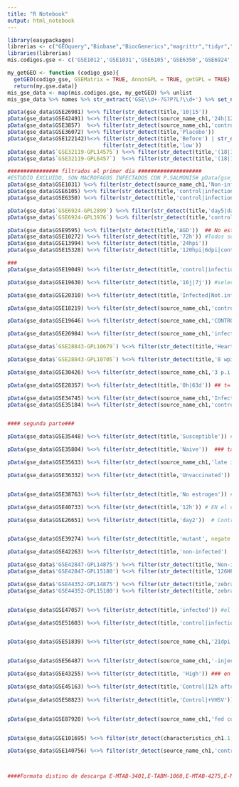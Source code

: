 ```yaml
---
title: "R Notebook"
output: html_notebook
---
```


```r
library(easypackages)
librerias <- c("GEOquery","Biobase","BiocGenerics","magrittr","tidyr","dplyr","stringr","limma","EnhancedVolcano", "purrr","foreach")
libraries(librerias)
mis.codigos.gse <- c('GSE1012','GSE1031','GSE6105','GSE6350','GSE6924','GSE9595','GSE10272','GSE6924','GSE13994','GSE15328','GSE19049','GSE19630','GSE20310','GSE18219','GSE19646','GSE26984','GSE28843','GSE30426','GSE30426','GSE28357','GSE34745','GSE35184','GSE35448','GSE35633','GSE35804','GSE36072','GSE36332','GSE38763','GSE40733','GSE26651','GSE39274','GSE42263','GSE42847','GSE44352','GSE47057','GSE51603','GSE51839','GSE56487','GSE43255','GSE45163','GSE58823','GSE87920','GSE101695','GSE140756') 

my_getGEO <- function (codigo_gse){
  getGEO(codigo_gse, GSEMatrix = TRUE, AnnotGPL = TRUE, getGPL = TRUE) -> my.gse.data
  return(my.gse.data)}
mis_gse_data <- map(mis.codigos.gse, my_getGEO) %>% unlist
mis_gse_data %>% names %>% str_extract('GSE\\d+-?G?P?L?\\d+') %>% set_names(mis_gse_data,.) -> gse_data

pData(gse_data$GSE26981) %<>% filter(str_detect(title,'10|15'))
pData(gse_data$GSE42491) %<>% filter(str_detect(source_name_ch1,'24h|12h') & str_detect(source_name_ch2,'24h|12h'))
pData(gse_data$GSE3857)  %<>% filter(str_detect(source_name_ch1,'control|exposed') & str_detect(source_name_ch2,'control|exposed'))
pData(gse_data$GSE36072) %<>% filter(str_detect(title,'Placebo'))
pData(gse_data$GSE122142)%<>% filter(str_detect(title,'Before') | str_detect(title,'36|43|57'))%>%
                              filter(str_detect(title,'low'))
pData(gse_data$`GSE32119-GPL14575`) %<>% filter(str_detect(title,'(18|16)hpi'))
pData(gse_data$`GSE32119-GPL6457`)  %<>% filter(str_detect(title,'(18|16)hpi'))
```


```r
################ filtrados el primer dia ####################
#ESTUDIO EXCLUIDO, SON MACROFAGOS INFECTADOS CON P.SALMONIS# pData(gse_data$GSE1012) %<>% filter(str_detect(source_name_ch1,'non-infected|Piscirickettsia') & str_detect(source_name_ch2,'non-infected| Piscirickettsia'))
pData(gse_data$GSE1031) %<>% filter(str_detect(source_name_ch1,'Non-infected|Piscirickettsia')& str_detect(source_name_ch2,'Non-infected|Piscirickettsia')) # solo 4 gsms sin grupos, valdra la pena aplicar algun filtro?
pData(gse_data$GSE6105) %<>% filter(str_detect(title,'control|infection'))
pData(gse_data$GSE6350) %<>% filter(str_detect(title,'control|infection'))

pData(gse_data$`GSE6924-GPL2899`) %<>% filter(str_detect(title,'day5|day9'))
pData(gse_data$`GSE6924-GPL3976`) %<>% filter(str_detect(title,'controls') | str_detect(title, 'day1', negate= T))

pData(gse_data$GSE9595) %<>% filter(str_detect(title,'AGD'))  ## No esta facil de filtrar, ya que todos los grupos involucran lesion.
pData(gse_data$GSE10272) %<>% filter(str_detect(title,'72h')) #Todos son infectados
pData(gse_data$GSE13994) %<>% filter(str_detect(title,'24hpi'))
pData(gse_data$GSE15328) %<>% filter(str_detect(title,'120hpi|6dpi|control|PBS')) ### Seleccion de los estadios mas avanzados
```


```r
###
pData(gse_data$GSE19049) %<>% filter(str_detect(title,'control|infection')) ### 4 replicas control vs 4 replicas infectado

pData(gse_data$GSE19630) %<>% filter(str_detect(title,'16j|7j')) #seleccione solamente los ultimos 2 estadios temporales. controles como infectados (j= dias)

pData(gse_data$GSE20310) %<>% filter(str_detect(title,'Infected|Not.infected')) # Not infected vs Infected, en diferentes estadios del desarrollo

pData(gse_data$GSE18219) %<>% filter(str_detect(source_name_ch1,'control|infected')& str_detect(source_name_ch1,'EXPOSED', negate = T)) #Presenta el grupo "expuestos" pero no parece pertinente a la seleccion. El segundo canal contiene otro tipo de informacion distinta

pData(gse_data$GSE19646) %<>% filter(str_detect(source_name_ch1,'CONTROL|INFECTED') & str_detect(source_name_ch1,'EXPOSED', negate = T)) #negar los expuestos al patogeno

pData(gse_data$GSE26984) %<>% filter(str_detect(source_name_ch1,'infected')) ##Estudio solo de salmaones infectados con L.salmonis

pData(gse_data$`GSE28843-GPL10679`) %<>% filter(str_detect(title,'Heart.*4.wpi',negate = T) & str_detect(title, '4.wpi|10.wpi')) # Solo salmones infectados, distintos organos, salida doble, de este estudio seleccione solo los ultimos dias de infeccion para el corazon

pData(gse_data$`GSE28843-GPL10705`) %<>% filter(str_detect(title,'8 wpi')) # 8wpi para el resto de los organos menos el corazon
```


```r
pData(gse_data$GSE30426) %<>% filter(str_detect(source_name_ch1,'3 p.i|not infected')) # se seleccionan los infectados, en caso de que interesen los no infectados agregar '\not infected'

pData(gse_data$GSE28357) %<>% filter(str_detect(title,'0h|63d')) ## t= 0 y tiempo final 

pData(gse_data$GSE34745) %<>% filter(str_detect(source_name_ch1,'Infected, Day 4|Control, Day 4')) # En este caso no sirve poner que se cumplan las condiciones en los 2 caneles, puesto que el canal 2 contiene el otro grupo de tratamiento.
pData(gse_data$GSE35184) %<>% filter(str_detect(source_name_ch1,'control|25')) # Control y ultimo dia seleccionado. 


#### segunda parte###

pData(gse_data$GSE35448) %<>% filter(str_detect(title,'Susceptible')) # De no ser lo requerido reemplazar por filter(str_detect(title,'Control|infected')), esto seleccionara ambas lineas geneticas del estudio

pData(gse_data$GSE35804) %<>% filter(str_detect(title,'Naive'))  ### tambien puede ser util filter(str_detect(title,'control|infected'))

pData(gse_data$GSE35633) %<>% filter(str_detect(source_name_ch1,'late infected|control')) #no es posible eliminar la variable "Dieta", 66VO = Vegetable oil ,  FO = fish oil
```


```r
pData(gse_data$GSE36332) %<>% filter(str_detect(title,'Unvaccinated')) %>% filter(str_detect(title, '0h|72h')) # 6 tratamientos, reducidos a sin vacunar 0h vs 72h infectados


pData(gse_data$GSE38763) %<>% filter(str_detect(title,'No estrogen')) #peces infectados sin tratamiento hormonal

pData(gse_data$GSE40733) %<>% filter(str_detect(title,'12h')) # EN el canal 2 estan los infectados y en el canal 1 los controles con distintos tiempos, esto deberia dejar controles 12h e infectados 12h.

pData(gse_data$GSE26651) %<>% filter(str_detect(title,'day2'))  # Control de procedimiento vs infectado al segundo dia. 


pData(gse_data$GSE39274) %<>% filter(str_detect(title,'mutant', negate =T)) #Esto deberia eliminar la variable de "genotipo"

pData(gse_data$GSE42263) %<>% filter(str_detect(title,'non-infected') | str_detect(title, 'infected')) # elimina genotipo resistente

pData(gse_data$'GSE42847-GPL14875') %<>% filter(str_detect(title,'Non-injected|5 DPI')) #doble salida, 2 tratamientos; inyectados y no inyecytados. No hay razon por la cual filtrar
pData(gse_data$'GSE42847-GPL15180') %<>% filter(str_detect(title,'126HPI|102HPI'))
```


```r
pData(gse_data$'GSE44352-GPL14875') %<>% filter(str_detect(title,'zebrafish'))#Doble salida, seleccionar todos, solo tiene 3 GSM, seria; control vs 2 tipos de infeccion 
pData(gse_data$'GSE44352-GPL15180') %<>% filter(str_detect(title,'zebrafish')) # Lo mismo que el anterior GPL


pData(gse_data$GSE47057) %<>% filter(str_detect(title,'infected')) #el estudio esta disenado de manera que se comparan control vs infectados en cada GSM, canal 1 infectados y canal 2 no infectados

pData(gse_data$GSE51603) %<>% filter(str_detect(title,'control|infection'))


pData(gse_data$GSE51839) %<>% filter(str_detect(source_name_ch1,'21dpi')) # diferentes tiempos, seleccionar solo el ultimo


pData(gse_data$GSE56487) %<>% filter(str_detect(source_name_ch1,'-injected') & str_detect(source_name_ch1,'vaccine', negate = T)) %>% filter(str_detect(source_name_ch1, '72hpi')) #Deberia seleccionar control de procedimiento (plasmido vacio), infectados y eliminar a los vacunados.

pData(gse_data$GSE43255) %<>% filter(str_detect(title, 'High')) ### en este caso intentare seleccionar los mas sensibles a la infeccion

pData(gse_data$GSE45163) %<>% filter(str_detect(title,'Control|12h after')) ## control y control de procedimiento + infectados 12hrs
 
pData(gse_data$GSE58823) %<>% filter(str_detect(title,'Control|+VHSV')) # este estudio ya viene disenado de la forma control vs infeccion. se podria dejar solo aleta o solo organos internos agregando "| str_detect(title, 'Internal Organs', negate = T)


pData(gse_data$GSE87920) %<>% filter(str_detect(source_name_ch1,'fed control')) %>% filter(str_detect(source_name_ch1,'20 days post challenge.')) #en este caso no se como lidiar con la informaicon que se pierde en el canal 2


pData(gse_data$GSE101695) %<>% filter(str_detect(characteristics_ch1.1,'control|infected')) # este estudio es control vs infetado en distinto organosm quizas se podrian extraer datos pertinentes a cada organo filter(str_detect(source_name_ch1,'nombre del organo'))

pData(gse_data$GSE140756) %<>% filter(str_detect(source_name_ch1,'control|ATT')) #este estudo es control piojo de mar vs chalimus. se pretende seleccionar el caso mas probable de infeccion por chalimus



####Formato distino de descarga E-MTAB-3401,E-TABM-1060,E-MTAB-4275,E-MEXP-1286,E-MTAB-685,
```
